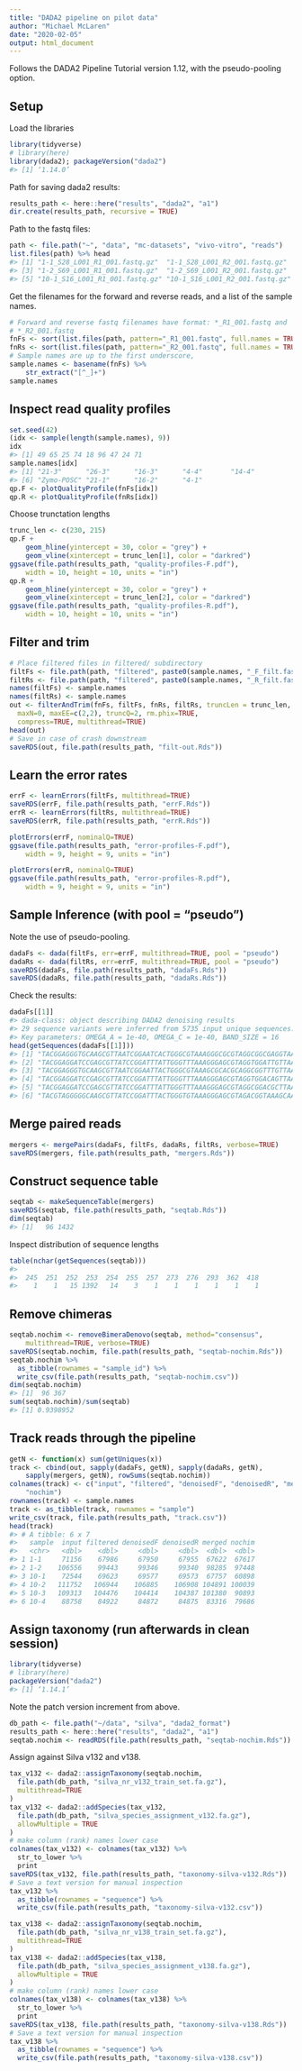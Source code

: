 ```yaml
---
title: "DADA2 pipeline on pilot data"
author: "Michael McLaren"
date: "2020-02-05"
output: html_document
---
```


Follows the DADA2 Pipeline Tutorial version 1.12, with the pseudo-pooling
option.

## Setup

Load the libraries
```r
library(tidyverse)
# library(here)
library(dada2); packageVersion("dada2")
#> [1] ‘1.14.0’
```
Path for saving dada2 results:
```r
results_path <- here::here("results", "dada2", "a1")
dir.create(results_path, recursive = TRUE)
```
Path to the fastq files:
```r
path <- file.path("~", "data", "mc-datasets", "vivo-vitro", "reads")
list.files(path) %>% head
#> [1] "1-1_S28_L001_R1_001.fastq.gz"  "1-1_S28_L001_R2_001.fastq.gz" 
#> [3] "1-2_S69_L001_R1_001.fastq.gz"  "1-2_S69_L001_R2_001.fastq.gz" 
#> [5] "10-1_S16_L001_R1_001.fastq.gz" "10-1_S16_L001_R2_001.fastq.gz"
```
Get the filenames for the forward and reverse reads, and a list of the sample
names.
```r
# Forward and reverse fastq filenames have format: *_R1_001.fastq and
# *_R2_001.fastq
fnFs <- sort(list.files(path, pattern="_R1_001.fastq", full.names = TRUE))
fnRs <- sort(list.files(path, pattern="_R2_001.fastq", full.names = TRUE))
# Sample names are up to the first underscore,
sample.names <- basename(fnFs) %>%
    str_extract("[^_]+")
sample.names
```

## Inspect read quality profiles

```r
set.seed(42)
(idx <- sample(length(sample.names), 9))
idx
#> [1] 49 65 25 74 18 96 47 24 71
sample.names[idx]
#> [1] "21-3"      "26-3"      "16-3"      "4-4"       "14-4"     
#> [6] "Zymo-POSC" "21-1"      "16-2"      "4-1"      
qp.F <- plotQualityProfile(fnFs[idx])
qp.R <- plotQualityProfile(fnRs[idx])
```

Choose trunctation lengths
```r
trunc_len <- c(230, 215)
qp.F +
    geom_hline(yintercept = 30, color = "grey") +
    geom_vline(xintercept = trunc_len[1], color = "darkred")
ggsave(file.path(results_path, "quality-profiles-F.pdf"),
    width = 10, height = 10, units = "in")
qp.R +
    geom_hline(yintercept = 30, color = "grey") +
    geom_vline(xintercept = trunc_len[2], color = "darkred")
ggsave(file.path(results_path, "quality-profiles-R.pdf"),
    width = 10, height = 10, units = "in")
```

## Filter and trim

```r
# Place filtered files in filtered/ subdirectory
filtFs <- file.path(path, "filtered", paste0(sample.names, "_F_filt.fastq.gz"))
filtRs <- file.path(path, "filtered", paste0(sample.names, "_R_filt.fastq.gz"))
names(filtFs) <- sample.names
names(filtRs) <- sample.names
out <- filterAndTrim(fnFs, filtFs, fnRs, filtRs, truncLen = trunc_len, 
  maxN=0, maxEE=c(2,2), truncQ=2, rm.phix=TRUE, 
  compress=TRUE, multithread=TRUE)
head(out)
# Save in case of crash downstream
saveRDS(out, file.path(results_path, "filt-out.Rds"))
```

## Learn the error rates

```r
errF <- learnErrors(filtFs, multithread=TRUE)
saveRDS(errF, file.path(results_path, "errF.Rds"))
errR <- learnErrors(filtRs, multithread=TRUE)
saveRDS(errR, file.path(results_path, "errR.Rds"))

plotErrors(errF, nominalQ=TRUE)
ggsave(file.path(results_path, "error-profiles-F.pdf"),
    width = 9, height = 9, units = "in")

plotErrors(errR, nominalQ=TRUE)
ggsave(file.path(results_path, "error-profiles-R.pdf"),
    width = 9, height = 9, units = "in")
```

## Sample Inference (with pool = "pseudo")

Note the use of pseudo-pooling.

```r
dadaFs <- dada(filtFs, err=errF, multithread=TRUE, pool = "pseudo")
dadaRs <- dada(filtRs, err=errF, multithread=TRUE, pool = "pseudo")
saveRDS(dadaFs, file.path(results_path, "dadaFs.Rds"))
saveRDS(dadaRs, file.path(results_path, "dadaRs.Rds"))
```
Check the results:
```r
dadaFs[[1]]
#> dada-class: object describing DADA2 denoising results
#> 29 sequence variants were inferred from 5735 input unique sequences.
#> Key parameters: OMEGA_A = 1e-40, OMEGA_C = 1e-40, BAND_SIZE = 16
head(getSequences(dadaFs[[1]]))
#> [1] "TACGGAGGGTGCAAGCGTTAATCGGAATCACTGGGCGTAAAGGGCGCGTAGGCGGCGAGGTAAGTCAGATGTGAAATCCCCGGGCTCAACCTGGGAATGGCATTTGATACTGCTTTGCTAGAGTCTGGTAGAGGGGGGTGGAATTCCAGGTGTAGCGGTGAAATGCGTAGAGATCTGGAGGAACACCAGTGGCGAAGGCGACCCCCTGGGCCAAGACTGACGCTGAGGTG"
#> [2] "TACGGAGGATCCGAGCGTTATCCGGATTTATTGGGTTTAAAGGGAGCGTAGGTGGATTGTTAAGTCAGTTGTGAAAGTTTGCGGCTCAACCGTAAAATTGCAGTTGAAACTGGCAGTCTTGAGTACAGTAGAGGTGGGCGGAATTCGTGGTGTAGCGGTGAAATGCTTAGATATCACGAAGAACTCCGATTGCGAAGGCAGCTCACTAGACTGTTACTGACACTGATGCT"
#> [3] "TACGGAGGGTGCAAGCGTTAATCGGAATTACTGGGCGTAAAGCGCACGCAGGCGGTTTGTTAAGTCAGATGTGAAATCCCCGGGCTCAACCTGGGAACTGCATCTGATACTGGCAAGCTTGAGTCTCGTAGAGGGGGGTAGAATTCCAGGTGTAGCGGTGAAATGCGTAGAGATCTGGAGGAATACCGGTGGCGAAGGCGGCCCCCTGGACGAAGACTGACGCTCAGGTG"
#> [4] "TACGGAGGATCCGAGCGTTATCCGGATTTATTGGGTTTAAAGGGAGCGTAGGTGGACAGTTAAGTCAGTTGTGAAAGTTTGCGGCTCAACCGTAAAATTGCAGTTGATACTGGCTGTCTTGAGTACAGTAGAGGTGGGCGGAATTCGTGGTGTAGCGGTGAAATGCTTAGATATCACGAAGAACTCCGATTGCGAAGGCAGCTCACTGGACTGCAACTGACACTGATGCT"
#> [5] "TACGGAGGATCCGAGCGTTATCCGGATTTATTGGGTTTAAAGGGAGCGTAGGCGGACGCTTAAGTCAGTTGTGAAAGTTTGCGGCTCAACCGTAAAATTGCAGTTGATACTGGGTGTCTTGAGTACAGTAGAGGCAGGCGGAATTCGTGGTGTAGCGGTGAAATGCTTAGATATCACGAAGAACTCCGATTGCGAAGGCAGCTTGCTGGACTGTAACTGACGCTGATGCT"
#> [6] "TACGTAGGGGGCAAGCGTTATCCGGATTTACTGGGTGTAAAGGGAGCGTAGACGGTAAAGCAAGTCTGAAGTGAAAGCCCGCGGCTCAACTGCGGGACTGCTTTGGAAACTGTTTAACTGGAGTGTCGGAGAGGTAAGTGGAATTCCTAGTGTAGCGGTGAAATGCGTAGATATTAGGAGGAACACCAGTGGCGAAGGCGACTTACTGGACGATAACTGACGTTGAGGCT"
```

## Merge paired reads

```r
mergers <- mergePairs(dadaFs, filtFs, dadaRs, filtRs, verbose=TRUE)
saveRDS(mergers, file.path(results_path, "mergers.Rds"))
```

## Construct sequence table

```r
seqtab <- makeSequenceTable(mergers)
saveRDS(seqtab, file.path(results_path, "seqtab.Rds"))
dim(seqtab)
#> [1]   96 1432
```

Inspect distribution of sequence lengths
```r
table(nchar(getSequences(seqtab)))
#> 
#>  245  251  252  253  254  255  257  273  276  293  362  418 
#>    1    1   15 1392   14    3    1    1    1    1    1    1 
```

## Remove chimeras

```r
seqtab.nochim <- removeBimeraDenovo(seqtab, method="consensus",
    multithread=TRUE, verbose=TRUE)
saveRDS(seqtab.nochim, file.path(results_path, "seqtab-nochim.Rds"))
seqtab.nochim %>%
  as_tibble(rownames = "sample_id") %>%
  write_csv(file.path(results_path, "seqtab-nochim.csv"))
dim(seqtab.nochim)
#> [1]  96 367
sum(seqtab.nochim)/sum(seqtab)
#> [1] 0.9398952
```

## Track reads through the pipeline

```r
getN <- function(x) sum(getUniques(x))
track <- cbind(out, sapply(dadaFs, getN), sapply(dadaRs, getN), 
    sapply(mergers, getN), rowSums(seqtab.nochim))
colnames(track) <- c("input", "filtered", "denoisedF", "denoisedR", "merged",
    "nochim")
rownames(track) <- sample.names
track <- as_tibble(track, rownames = "sample")
write_csv(track, file.path(results_path, "track.csv"))
head(track)
#> # A tibble: 6 x 7
#>   sample  input filtered denoisedF denoisedR merged nochim
#>   <chr>   <dbl>    <dbl>     <dbl>     <dbl>  <dbl>  <dbl>
#> 1 1-1     71156    67986     67950     67955  67622  67617
#> 2 1-2    106556    99443     99346     99340  98285  97448
#> 3 10-1    72544    69623     69577     69573  67757  60898
#> 4 10-2   111752   106944    106885    106908 104891 100039
#> 5 10-3   109313   104476    104414    104387 101380  90893
#> 6 10-4    88758    84922     84872     84875  83316  79686
```

## Assign taxonomy (run afterwards in clean session)

```r
library(tidyverse)
# library(here)
packageVersion("dada2")
#> [1] ‘1.14.1’
```
Note the patch version increment from above.

```r
db_path <- file.path("~/data", "silva", "dada2_format")
results_path <- here::here("results", "dada2", "a1")
seqtab.nochim <- readRDS(file.path(results_path, "seqtab-nochim.Rds"))
```

Assign against Silva v132 and v138.

```r
tax_v132 <- dada2::assignTaxonomy(seqtab.nochim,
  file.path(db_path, "silva_nr_v132_train_set.fa.gz"),
  multithread=TRUE
)
tax_v132 <- dada2::addSpecies(tax_v132, 
  file.path(db_path, "silva_species_assignment_v132.fa.gz"),
  allowMultiple = TRUE
)
# make column (rank) names lower case
colnames(tax_v132) <- colnames(tax_v132) %>%
  str_to_lower %>%
  print
saveRDS(tax_v132, file.path(results_path, "taxonomy-silva-v132.Rds"))
# Save a text version for manual inspection
tax_v132 %>%
  as_tibble(rownames = "sequence") %>%
  write_csv(file.path(results_path, "taxonomy-silva-v132.csv"))
```

```r
tax_v138 <- dada2::assignTaxonomy(seqtab.nochim,
  file.path(db_path, "silva_nr_v138_train_set.fa.gz"),
  multithread=TRUE
)
tax_v138 <- dada2::addSpecies(tax_v138, 
  file.path(db_path, "silva_species_assignment_v138.fa.gz"),
  allowMultiple = TRUE
)
# make column (rank) names lower case
colnames(tax_v138) <- colnames(tax_v138) %>%
  str_to_lower %>%
  print
saveRDS(tax_v138, file.path(results_path, "taxonomy-silva-v138.Rds"))
# Save a text version for manual inspection
tax_v138 %>%
  as_tibble(rownames = "sequence") %>%
  write_csv(file.path(results_path, "taxonomy-silva-v138.csv"))
```
